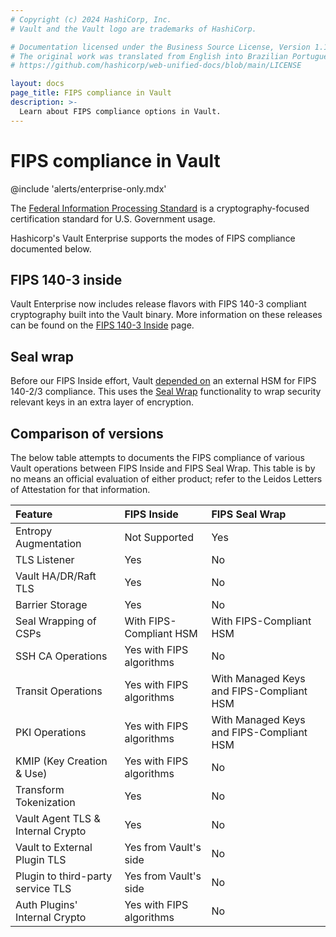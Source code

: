 ```yaml
---
# Copyright (c) 2024 HashiCorp, Inc.
# Vault and the Vault logo are trademarks of HashiCorp.

# Documentation licensed under the Business Source License, Version 1.1.
# The original work was translated from English into Brazilian Portuguese.
# https://github.com/hashicorp/web-unified-docs/blob/main/LICENSE

layout: docs
page_title: FIPS compliance in Vault
description: >-
  Learn about FIPS compliance options in Vault.
---
```


# FIPS compliance in Vault

@include 'alerts/enterprise-only.mdx'

The [Federal Information Processing Standard](https://www.nist.gov/federal-information-standards-fips)
is a cryptography-focused certification standard for U.S. Government usage.

Hashicorp's Vault Enterprise supports the modes of FIPS compliance documented below.

## FIPS 140-3 inside

Vault Enterprise now includes release flavors with FIPS 140-3 compliant
cryptography built into the Vault binary. More information on these releases
can be found on the [FIPS 140-3 Inside](/vault/docs/enterprise/fips/fips1403) page.

## Seal wrap

Before our FIPS Inside effort, Vault [depended on](https://www.hashicorp.com/vault-compliance)
an external HSM for FIPS 140-2/3 compliance. This uses the [Seal Wrap](/vault/docs/enterprise/fips/sealwrap)
functionality to wrap security relevant keys in an extra layer of encryption.

## Comparison of versions

The below table attempts to documents the FIPS compliance of various Vault
operations between FIPS Inside and FIPS Seal Wrap. This table is by no means
an official evaluation of either product; refer to the Leidos Letters of
Attestation for that information.

| Feature                           | FIPS Inside              | FIPS Seal Wrap                           |
| :-------------------------------- | :----------------------- | :--------------------------------------- |
| Entropy Augmentation              | Not Supported            | Yes                                      |
| TLS Listener                      | Yes                      | No                                       |
| Vault HA/DR/Raft TLS              | Yes                      | No                                       |
| Barrier Storage                   | Yes                      | No                                       |
| Seal Wrapping of CSPs             | With FIPS-Compliant HSM  | With FIPS-Compliant HSM                  |
| SSH CA Operations                 | Yes with FIPS algorithms | No                                       |
| Transit Operations                | Yes with FIPS algorithms | With Managed Keys and FIPS-Compliant HSM |
| PKI Operations                    | Yes with FIPS algorithms | With Managed Keys and FIPS-Compliant HSM |
| KMIP (Key Creation & Use)         | Yes with FIPS algorithms | No                                       |
| Transform Tokenization            | Yes                      | No                                       |
| Vault Agent TLS & Internal Crypto | Yes                      | No                                       |
| Vault to External Plugin TLS      | Yes from Vault's side    | No                                       |
| Plugin to third-party service TLS | Yes from Vault's side    | No                                       |
| Auth Plugins' Internal Crypto     | Yes with FIPS algorithms | No                                       |
